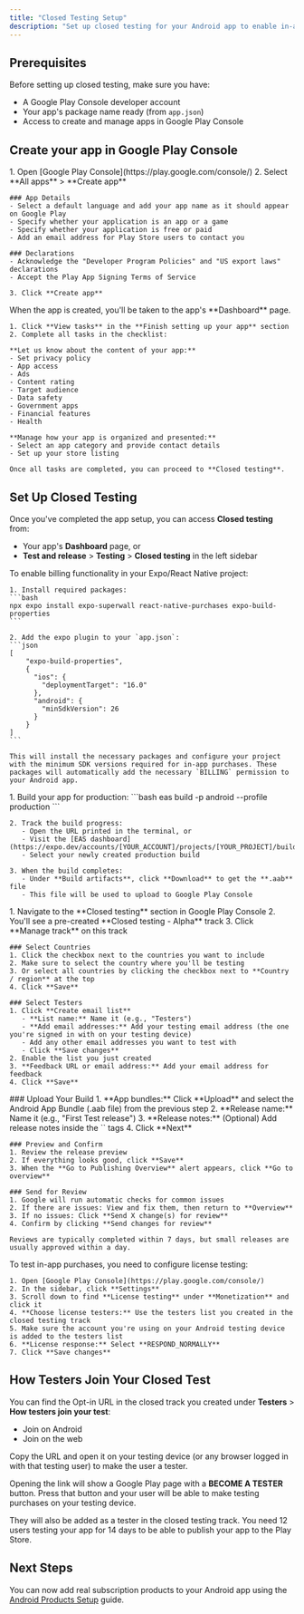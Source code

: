 ```yaml
---
title: "Closed Testing Setup"
description: "Set up closed testing for your Android app to enable in-app purchase testing"
---
```


## Prerequisites

Before setting up closed testing, make sure you have:

- A Google Play Console developer account
- Your app's package name ready (from `app.json`)
- Access to create and manage apps in Google Play Console

## Create your app in Google Play Console

<Steps>
  <Step title="Create New App">
    1. Open [Google Play Console](https://play.google.com/console/)
    2. Select **All apps** > **Create app**
    
    ### App Details
    - Select a default language and add your app name as it should appear on Google Play
    - Specify whether your application is an app or a game
    - Specify whether your application is free or paid
    - Add an email address for Play Store users to contact you
    
    ### Declarations
    - Acknowledge the "Developer Program Policies" and "US export laws" declarations
    - Accept the Play App Signing Terms of Service
    
    3. Click **Create app**
  </Step>

  <Step title="Complete App Setup">
    When the app is created, you'll be taken to the app's **Dashboard** page.

    1. Click **View tasks** in the **Finish setting up your app** section
    2. Complete all tasks in the checklist:

    **Let us know about the content of your app:**
    - Set privacy policy
    - App access
    - Ads
    - Content rating
    - Target audience
    - Data safety
    - Government apps
    - Financial features
    - Health

    **Manage how your app is organized and presented:**
    - Select an app category and provide contact details
    - Set up your store listing

    Once all tasks are completed, you can proceed to **Closed testing**.
  </Step>
</Steps>

## Set Up Closed Testing

Once you've completed the app setup, you can access **Closed testing** from:
- Your app's **Dashboard** page, or
- **Test and release** > **Testing** > **Closed testing** in the left sidebar

<Steps>
  <Step title="Enable Billing in Your Project">
    To enable billing functionality in your Expo/React Native project:

    1. Install required packages:
    ```bash
    npx expo install expo-superwall react-native-purchases expo-build-properties
    ```

    2. Add the expo plugin to your `app.json`:
    ```json
    [
        "expo-build-properties",
        {
          "ios": {
            "deploymentTarget": "16.0"
          },
          "android": {
            "minSdkVersion": 26
          }
        }
    ]
    ```

    This will install the necessary packages and configure your project with the minimum SDK versions required for in-app purchases. These packages will automatically add the necessary `BILLING` permission to your Android app.
  </Step>

  <Step title="Create EAS Production Build">
    1. Build your app for production:
    ```bash
    eas build -p android --profile production
    ```

    2. Track the build progress:
       - Open the URL printed in the terminal, or
       - Visit the [EAS dashboard](https://expo.dev/accounts/[YOUR_ACCOUNT]/projects/[YOUR_PROJECT]/builds)
       - Select your newly created production build

    3. When the build completes:
       - Under **Build artifacts**, click **Download** to get the **.aab** file
       - This file will be used to upload to Google Play Console
  </Step>

  <Step title="Configure Closed Test Track">
    1. Navigate to the **Closed testing** section in Google Play Console
    2. You'll see a pre-created **Closed testing - Alpha** track
    3. Click **Manage track** on this track

    ### Select Countries
    1. Click the checkbox next to the countries you want to include
    2. Make sure to select the country where you'll be testing
    3. Or select all countries by clicking the checkbox next to **Country / region** at the top
    4. Click **Save**

    ### Select Testers
    1. Click **Create email list**
       - **List name:** Name it (e.g., "Testers")
       - **Add email addresses:** Add your testing email address (the one you're signed in with on your testing device)
       - Add any other email addresses you want to test with
       - Click **Save changes**
    2. Enable the list you just created
    3. **Feedback URL or email address:** Add your email address for feedback
    4. Click **Save**
  </Step>

  <Step title="Create and Release Your Build">
    ### Upload Your Build
    1. **App bundles:** Click **Upload** and select the Android App Bundle (.aab file) from the previous step
    2. **Release name:** Name it (e.g., "First Test release")
    3. **Release notes:** (Optional) Add release notes inside the `<en-US></en-US>` tags
    4. Click **Next**

    ### Preview and Confirm
    1. Review the release preview
    2. If everything looks good, click **Save**
    3. When the **Go to Publishing Overview** alert appears, click **Go to overview**

    ### Send for Review
    1. Google will run automatic checks for common issues
    2. If there are issues: View and fix them, then return to **Overview**
    3. If no issues: Click **Send X change(s) for review**
    4. Confirm by clicking **Send changes for review**
    
    Reviews are typically completed within 7 days, but small releases are usually approved within a day.
  </Step>

  <Step title="Configure License Testing">
    To test in-app purchases, you need to configure license testing:

    1. Open [Google Play Console](https://play.google.com/console/)
    2. In the sidebar, click **Settings**
    3. Scroll down to find **License testing** under **Monetization** and click it
    4. **Choose license testers:** Use the testers list you created in the closed testing track
    5. Make sure the account you're using on your Android testing device is added to the testers list
    6. **License response:** Select **RESPOND_NORMALLY**
    7. Click **Save changes**
  </Step>
</Steps>

## How Testers Join Your Closed Test

You can find the Opt-in URL in the closed track you created under **Testers** > **How testers join your test**:
- Join on Android
- Join on the web

Copy the URL and open it on your testing device (or any browser logged in with that testing user) to make the user a tester.

Opening the link will show a Google Play page with a **BECOME A TESTER** button. Press that button and your user will be able to make testing purchases on your testing device.

They will also be added as a tester in the closed testing track. You need 12 users testing your app for 14 days to be able to publish your app to the Play Store.

## Next Steps

You can now add real subscription products to your Android app using the [Android Products Setup](./android-products) guide.